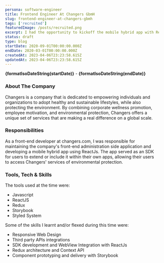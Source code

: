 ```yaml
---
persona: software-engineer
title: Frontend Engineer At Changers GbmH
slug: frontend-engineer-at-changers-gbmh
tags: ['recruited']
featuredImage: /posts/recruited.png
excerpt: I had the opportunity to kickoff the mobile hybrid app with ReactJs, serving as an SDK for users to extend or include it within their apps. The tools used at the time included JavaScript, ReactJS, Redux, Storybook, and Styled System. Some of the skills learned and/or flexed during this time included Responsive Web Design, Third party APIs integrations, SDK development, WebView Integration with ReactJs, Redux architecture and Context API, and Component prototyping and delivery with Storybook
status: draft
type: blog
startDate: 2020-09-01T00:00:00.000Z 
endDate: 2020-03-01T00:00:00.000Z 
createdAt: 2023-04-06T23:23:58.615Z
updatedAt: 2023-04-06T23:23:58.615Z
---
```



**{formatIsoDateString(startDate)}** - **{formatIsoDateString(endDate)}**

### About The Company

Changers is a company that is dedicated to empowering individuals and organizations to adopt healthy and sustainable lifestyles, while also protecting the environment. By combining corporate wellness promotion, employee motivation, and environmental protection, Changers offers a unique set of services that are making a real difference on a global scale. 

### Responsibilities

As a front-end developer at changers.com, I was responsible for maintaining the company's front-end administration side application and developing a mobile hybrid app using ReactJs. The app served as an SDK for users to extend or include it within their own apps, allowing their users to access Changers' services of environmental protection.

### Tools, Tech & Skills

The tools used at the time were: 
- Javascript
- ReactJS
- Redux
- Storybook
- Styled System

Some of the skills I learnt and/or flexed during this time were:
- Responsive Web Design
- Third party APIs integrations
- SDK development and WebView Integration with ReactJs
- Redux architecture and Context API
- Component prototyping and delivery with Storybook